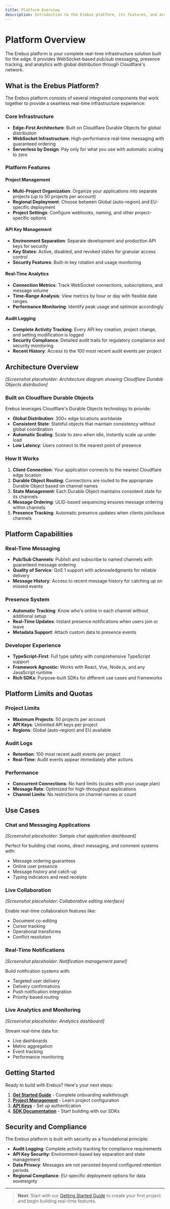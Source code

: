 ```yaml
---
title: Platform Overview
description: Introduction to the Erebus platform, its features, and architecture for real-time infrastructure at the edge.
---
```


# Platform Overview

The Erebus platform is your complete real-time infrastructure solution built for the edge. It provides WebSocket-based pub/sub messaging, presence tracking, and analytics with global distribution through Cloudflare's network.

## What is the Erebus Platform?

The Erebus platform consists of several integrated components that work together to provide a seamless real-time infrastructure experience:

### Core Infrastructure
- **Edge-First Architecture**: Built on Cloudflare Durable Objects for global distribution
- **WebSocket Infrastructure**: High-performance real-time messaging with guaranteed ordering
- **Serverless by Design**: Pay only for what you use with automatic scaling to zero

### Platform Features

#### Project Management
- **Multi-Project Organization**: Organize your applications into separate projects (up to 50 projects per account)
- **Regional Deployment**: Choose between Global (auto-region) and EU-specific deployment
- **Project Settings**: Configure webhooks, naming, and other project-specific options

#### API Key Management
- **Environment Separation**: Separate development and production API keys for security
- **Key States**: Active, disabled, and revoked states for granular access control
- **Security Features**: Built-in key rotation and usage monitoring

#### Real-Time Analytics
- **Connection Metrics**: Track WebSocket connections, subscriptions, and message volume
- **Time-Range Analysis**: View metrics by hour or day with flexible date ranges
- **Performance Monitoring**: Identify peak usage and optimize accordingly

#### Audit Logging
- **Complete Activity Tracking**: Every API key creation, project change, and setting modification is logged
- **Security Compliance**: Detailed audit trails for regulatory compliance and security monitoring
- **Recent History**: Access to the 100 most recent audit events per project

## Architecture Overview

*[Screenshot placeholder: Architecture diagram showing Cloudflare Durable Objects distribution]*

### Built on Cloudflare Durable Objects

Erebus leverages Cloudflare's Durable Objects technology to provide:

- **Global Distribution**: 300+ edge locations worldwide
- **Consistent State**: Stateful objects that maintain consistency without global coordination
- **Automatic Scaling**: Scale to zero when idle, instantly scale up under load
- **Low Latency**: Users connect to the nearest point of presence

### How It Works

1. **Client Connection**: Your application connects to the nearest Cloudflare edge location
2. **Durable Object Routing**: Connections are routed to the appropriate Durable Object based on channel names
3. **State Management**: Each Durable Object maintains consistent state for its channels
4. **Message Ordering**: ULID-based sequencing ensures message ordering within channels
5. **Presence Tracking**: Automatic presence updates when clients join/leave channels

## Platform Capabilities

### Real-Time Messaging
- **Pub/Sub Channels**: Publish and subscribe to named channels with guaranteed message ordering
- **Quality of Service**: QoS 1 support with acknowledgments for reliable delivery
- **Message History**: Access to recent message history for catching up on missed events

### Presence System
- **Automatic Tracking**: Know who's online in each channel without additional setup
- **Real-Time Updates**: Instant presence notifications when users join or leave
- **Metadata Support**: Attach custom data to presence events

### Developer Experience
- **TypeScript-First**: Full type safety with comprehensive TypeScript support
- **Framework Agnostic**: Works with React, Vue, Node.js, and any JavaScript runtime
- **Rich SDKs**: Purpose-built SDKs for different use cases and frameworks

## Platform Limits and Quotas

### Project Limits
- **Maximum Projects**: 50 projects per account
- **API Keys**: Unlimited API keys per project
- **Regions**: Global (auto-region) and EU available

### Audit Logs
- **Retention**: 100 most recent audit events per project
- **Real-Time**: Audit events appear immediately after actions

### Performance
- **Concurrent Connections**: No hard limits (scales with your usage plan)
- **Message Rate**: Optimized for high-throughput applications
- **Channel Limits**: No restrictions on channel names or count

## Use Cases

### Chat and Messaging Applications
*[Screenshot placeholder: Sample chat application dashboard]*

Perfect for building chat rooms, direct messaging, and comment systems with:
- Message ordering guarantees
- Online user presence
- Message history and catch-up
- Typing indicators and read receipts

### Live Collaboration
*[Screenshot placeholder: Collaborative editing interface]*

Enable real-time collaboration features like:
- Document co-editing
- Cursor tracking
- Operational transforms
- Conflict resolution

### Real-Time Notifications
*[Screenshot placeholder: Notification management panel]*

Build notification systems with:
- Targeted user delivery
- Delivery confirmations
- Push notification integration
- Priority-based routing

### Live Analytics and Monitoring
*[Screenshot placeholder: Analytics dashboard]*

Stream real-time data for:
- Live dashboards
- Metric aggregation
- Event tracking
- Performance monitoring

## Getting Started

Ready to build with Erebus? Here's your next steps:

1. **[Get Started Guide](/docs/platform/getting-started)** - Complete onboarding walkthrough
2. **[Project Management](/docs/platform/project-management)** - Learn project configuration
3. **[API Keys](/docs/platform/api-key-management)** - Set up authentication
4. **[SDK Documentation](/docs/sdk)** - Start building with our SDKs

## Security and Compliance

The Erebus platform is built with security as a foundational principle:

- **Audit Logging**: Complete activity tracking for compliance requirements
- **API Key Security**: Environment-based key separation and state management
- **Data Privacy**: Messages are not persisted beyond configured retention periods
- **Regional Compliance**: EU-specific deployment options for data sovereignty

---

> **Next**: Start with our [Getting Started Guide](/docs/platform/getting-started) to create your first project and begin building real-time features.
